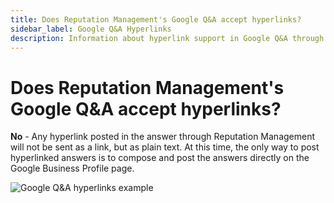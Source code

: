 ```yaml
---
title: Does Reputation Management's Google Q&A accept hyperlinks?
sidebar_label: Google Q&A Hyperlinks
description: Information about hyperlink support in Google Q&A through Reputation Management
---
```


# Does Reputation Management's Google Q&A accept hyperlinks?

**No** - Any hyperlink posted in the answer through Reputation Management will not be sent as a link, but as plain text. At this time, the only way to post hyperlinked answers is to compose and post the answers directly on the Google Business Profile page.

![Google Q&A hyperlinks example](./img/google-qa-hyperlinks.jpg)